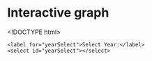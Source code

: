 # Interactive graph
<!DOCTYPE html>
<html lang="en">
<head>
    <meta charset="UTF-8">
    <meta name="viewport" content="width=device-width, initial-scale=1.0">
    <title>Top 10 Meat Consumers</title>
    <style>
        /* Add some styling to the bars */
        .bar {
            fill: steelblue;
        }

        /* Style the axes */
        .axis path,
        .axis line {
            fill: none;
            stroke: #000;
            shape-rendering: crispEdges;
        }

        .axis text {
            font-family: sans-serif;
            font-size: 12px;
        }

        /* Style the chart title */
        .chart-title {
            font-family: sans-serif;
            font-size: 16px;
            text-anchor: middle;
        }
    </style>
    <script src="https://d3js.org/d3.v7.js"></script>
    <script src="scripts/myscript.js"></script>
</head>
<body>

<div>
    <label for="yearSelect">Select Year:</label>
    <select id="yearSelect"></select>
</div>

<div id="chart"></div>
